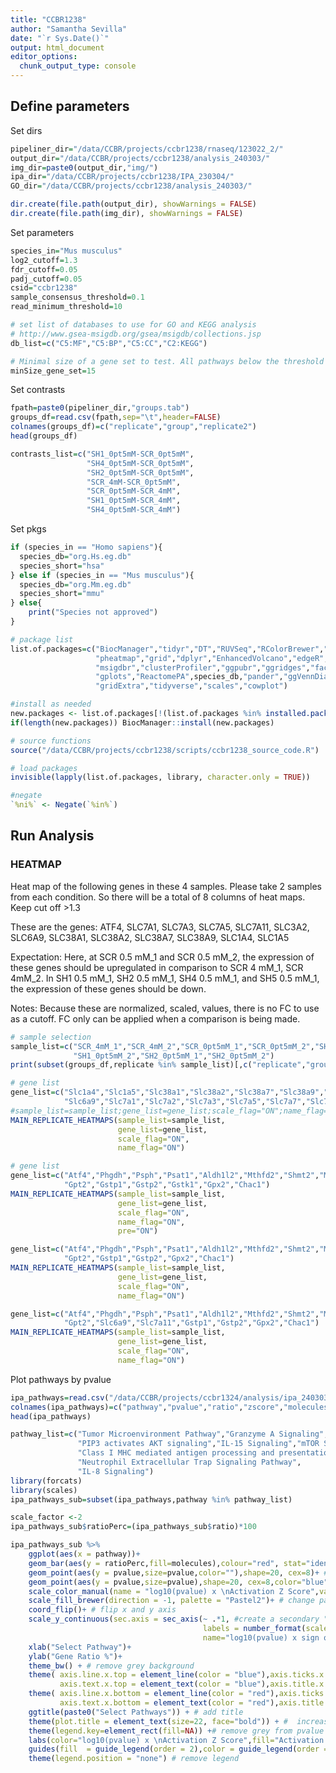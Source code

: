 ```yaml
---
title: "CCBR1238"
author: "Samantha Sevilla"
date: "`r Sys.Date()`"
output: html_document
editor_options: 
  chunk_output_type: console
---
```

## Define parameters

Set dirs
```r
pipeliner_dir="/data/CCBR/projects/ccbr1238/rnaseq/123022_2/"
output_dir="/data/CCBR/projects/ccbr1238/analysis_240303/"
img_dir=paste0(output_dir,"img/")
ipa_dir="/data/CCBR/projects/ccbr1238/IPA_230304/"
GO_dir="/data/CCBR/projects/ccbr1238/analysis_240303/"

dir.create(file.path(output_dir), showWarnings = FALSE)
dir.create(file.path(img_dir), showWarnings = FALSE)
```

Set parameters
```r
species_in="Mus musculus"
log2_cutoff=1.3
fdr_cutoff=0.05
padj_cutoff=0.05
csid="ccbr1238"
sample_consensus_threshold=0.1
read_minimum_threshold=10

# set list of databases to use for GO and KEGG analysis
# http://www.gsea-msigdb.org/gsea/msigdb/collections.jsp
db_list=c("C5:MF","C5:BP","C5:CC","C2:KEGG")

# Minimal size of a gene set to test. All pathways below the threshold are excluded.
minSize_gene_set=15
```

Set contrasts
```r
fpath=paste0(pipeliner_dir,"groups.tab")
groups_df=read.csv(fpath,sep="\t",header=FALSE)
colnames(groups_df)=c("replicate","group","replicate2")
head(groups_df)  

contrasts_list=c("SH1_0pt5mM-SCR_0pt5mM",
                 "SH4_0pt5mM-SCR_0pt5mM",
                 "SH2_0pt5mM-SCR_0pt5mM",
                 "SCR_4mM-SCR_0pt5mM",
                 "SCR_0pt5mM-SCR_4mM",
                 "SH1_0pt5mM-SCR_4mM",
                 "SH4_0pt5mM-SCR_4mM")
```

Set pkgs
```r
if (species_in == "Homo sapiens"){
  species_db="org.Hs.eg.db"
  species_short="hsa"
} else if (species_in == "Mus musculus"){
  species_db="org.Mm.eg.db"
  species_short="mmu"
} else{
    print("Species not approved")
}

# package list
list.of.packages=c("BiocManager","tidyr","DT","RUVSeq","RColorBrewer","textshape",
                   "pheatmap","grid","dplyr","EnhancedVolcano","edgeR","DESeq2","ggplot2","plotly",
                   "msigdbr","clusterProfiler","ggpubr","ggridges","factoextra",
                   "gplots","ReactomePA",species_db,"pander","ggVennDiagram","fgsea","stringr",
                   "gridExtra","tidyverse","scales","cowplot")

#install as needed
new.packages <- list.of.packages[!(list.of.packages %in% installed.packages()[,"Package"])]
if(length(new.packages)) BiocManager::install(new.packages)

# source functions
source("/data/CCBR/projects/ccbr1238/scripts/ccbr1238_source_code.R")

# load packages
invisible(lapply(list.of.packages, library, character.only = TRUE))

#negate
`%ni%` <- Negate(`%in%`)
```

## Run Analysis

### HEATMAP

Heat map of the following genes in these 4 samples. Please take 2 samples from each condition. So there will be a total of 8 columns of heat maps. Keep cut off >1.3

These are the genes: ATF4, SLC7A1, SLC7A3, SLC7A5, SLC7A11, SLC3A2, SLC6A9, SLC38A1, SLC38A2, SLC38A7, SLC38A9, SLC1A4, SLC1A5

Expectation: Here, at SCR 0.5 mM_1 and SCR 0.5 mM_2, the expression of these genes should be upregulated in comparison to SCR 4 mM_1, SCR 4mM_2. In SH1 0.5 mM_1, SH2 0.5 mM_1, SH4 0.5 mM_1, and SH5 0.5 mM_1, the expression of these genes should be down.

Notes: Because these are normalized, scaled, values, there is no FC to use as a cutoff. FC only can be applied when a comparison is being made.

```r
# sample selection
sample_list=c("SCR_4mM_1","SCR_4mM_2","SCR_0pt5mM_1","SCR_0pt5mM_2","SH1_0pt5mM_1",
              "SH1_0pt5mM_2","SH2_0pt5mM_1","SH2_0pt5mM_2")
print(subset(groups_df,replicate %in% sample_list)[,c("replicate","group")])

# gene list
gene_list=c("Slc1a4","Slc1a5","Slc38a1","Slc38a2","Slc38a7","Slc38a9","Slc3a2",
            "Slc6a9","Slc7a1","Slc7a2","Slc7a3","Slc7a5","Slc7a7","Slc7a11")
#sample_list=sample_list;gene_list=gene_list;scale_flag="ON";name_flag="ON"
MAIN_REPLICATE_HEATMAPS(sample_list=sample_list,
                        gene_list=gene_list,
                        scale_flag="ON",
                        name_flag="ON")

# gene list
gene_list=c("Atf4","Phgdh","Psph","Psat1","Aldh1l2","Mthfd2","Shmt2","Mthfd1l","Cth","Bcat1",
            "Gpt2","Gstp1","Gstp2","Gstk1","Gpx2","Chac1")
MAIN_REPLICATE_HEATMAPS(sample_list=sample_list,
                        gene_list=gene_list,
                        scale_flag="ON",
                        name_flag="ON",
                        pre="ON")

gene_list=c("Atf4","Phgdh","Psph","Psat1","Aldh1l2","Mthfd2","Shmt2","Mthfd1l","Cth","Bcat1",
            "Gpt2","Gstp1","Gstp2","Gpx2","Chac1")
MAIN_REPLICATE_HEATMAPS(sample_list=sample_list,
                        gene_list=gene_list,
                        scale_flag="ON",
                        name_flag="ON")

gene_list=c("Atf4","Phgdh","Psph","Psat1","Aldh1l2","Mthfd2","Shmt2","Mthfd1l","Cth","Bcat1",
            "Gpt2","Slc6a9","Slc7a11","Gstp1","Gstp2","Gpx2","Chac1")
MAIN_REPLICATE_HEATMAPS(sample_list=sample_list,
                        gene_list=gene_list,
                        scale_flag="ON",
                        name_flag="ON")

```

Plot pathways by pvalue
```r
ipa_pathways=read.csv("/data/CCBR/projects/ccbr1324/analysis/ipa_240303/pathway_analysis.csv")
colnames(ipa_pathways)=c("pathway","pvalue","ratio","zscore","molecules")
head(ipa_pathways)

pathway_list=c("Tumor Microenvironment Pathway","Granzyme A Signaling","IL-10 Signaling",
               "PIP3 activates AKT signaling","IL-15 Signaling","mTOR Signaling",
               "Class I MHC mediated antigen processing and presentation",
               "Neutrophil Extracellular Trap Signaling Pathway",
               "IL-8 Signaling")
library(forcats)
library(scales)
ipa_pathways_sub=subset(ipa_pathways,pathway %in% pathway_list)

scale_factor <-2
ipa_pathways_sub$ratioPerc=(ipa_pathways_sub$ratio)*100

ipa_pathways_sub %>%
    ggplot(aes(x = pathway))+
    geom_bar(aes(y = ratioPerc,fill=molecules),colour="red", stat="identity")+
    geom_point(aes(y = pvalue,size=pvalue,color=""),shape=20, cex=8)+ # create dummy points so pvalue legend symbol appears
    geom_point(aes(y = pvalue,size=pvalue),shape=20, cex=8,color="blue")+
    scale_color_manual(name = "log10(pvalue) x \nActivation Z Score",values = c(" " = "blue")) + # add legened for pvalue point
    scale_fill_brewer(direction = -1, palette = "Pastel2")+ # change palette for bars
    coord_flip()+ # flip x and y axis
    scale_y_continuous(sec.axis = sec_axis(~ .*1, #create a secondary "x" axis for the log10(pvalue data)
                                           labels = number_format(scale=scale_factor), 
                                           name="log10(pvalue) x sign of Activation Z Score"))+
    xlab("Select Pathway")+
    ylab("Gene Ratio %")+
    theme_bw() + # remove grey background
    theme( axis.line.x.top = element_line(color = "blue"),axis.ticks.x.top= element_line(color = "blue"), # change top x axis color to match pvalues
           axis.text.x.top = element_text(color = "blue"),axis.title.x.top=element_text(colour="blue"))+
    theme( axis.line.x.bottom = element_line(color = "red"),axis.ticks.x.bottom= element_line(color = "red"), # change bottom x axis color to match z scores
           axis.text.x.bottom = element_text(color = "red"),axis.title.x.bottom=element_text(colour="red"))+
    ggtitle(paste0("Select Pathways")) + # add title
    theme(plot.title = element_text(size=22, face="bold")) + #  increase title
    theme(legend.key=element_rect(fill=NA)) +# remove grey from pvalue background
    labs(color="log10(pvalue) x \nActivation Z Score",fill="Activation Z Score")+ # change the order of the legend so log10 is on top
    guides(fill  = guide_legend(order = 2),color = guide_legend(order = 1))+
    theme(legend.position = "none") # remove legend
```

